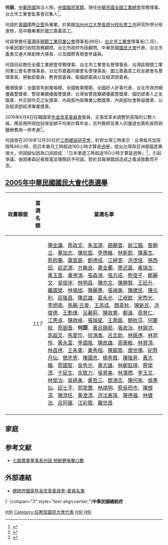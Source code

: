 {{multiple issues|
{{inappropriate tone|time=2017-01-05T04:52:50+00:00}}
{{lead section|time=2017-01-05T04:52:50+00:00}}
{{refimprove|time=2017-01-05T04:52:50+00:00}}
}}
'''何語'''{{bd|}}，[[中華民國|中華民國]]政治人物，[[中國國民黨|中國國民黨籍]]，現任[[中華民國全國工業總會|中華民國全國工業總會]]常務理事、台北市工業會監事會召集人<ref>{{Cite web |url=http://www.iatc.org.tw/about/270-about03.html |title=台北市工業會-本屆理監事 |accessdate=2020-07-29 |archive-date=2020-10-31 |archive-url=https://web.archive.org/web/20201031154939/http://iatc.org.tw/about/270-about03.html |dead-url=no }}</ref>。

何語於[[美國|美國]]{{link-en|西甘迺迪大學|Warren National University}}國際[[企管|企管]]系畢業，於美國[[加州州立大學長堤分校|加州州立大學長堤分校]][[社會工作|社會工作]]研究所學分班進修，高中職畢業於國立嘉義高工。

何語曾擔任[[臺灣|臺灣]]區[[眼鏡工業同業公會|眼鏡工業同業公會]]理事長(四任)、[[台北市工業會|台北市工業會]]理事長(二任)、中華民國行政院政務顧問、台北市政府市政顧問、中華民國[[國民大會|國民大會]]代表、台北市義勇交通大隊創隊大隊長、以及國際青商會參議員。

何語目前擔任全國工業總會常務理事、台北市工業會名譽理事長、台灣區眼鏡工業同業公會名譽理事長、台北市嘉義同鄉會名譽理事長、國立嘉義高工校友總會名譽理事長、勞動部委員、教育部委員、衛福部委員以及經濟部委員。

獲頒獎章：全國青年創業楷模、全國敬軍模範、全國好人好事代表、台北市政府績優義警獎章、警政署績優義警獎章、台灣省警政廳績優義警獎章、國防部軍人之友獎章、外交部外交之友獎章、內政部內政專業公務獎章、內政部社會群益獎章、以及經濟部經濟專業獎章。

2016年6月8日任職國家[[年金改革委員會|年金改革委員會]]委員，主張改革未調整到高階的公教人員，應該用所得加投保金額平均來計算年金，另外教師及軍人的優退也需和長照與醫療費用一併考慮<ref>{{Cite web |url=http://www.businesstoday.com.tw/article-content-80392-156285?page=5 |title=年金改革委員會 他們的共識在哪？ 今周刊 2016/06/30 |accessdate=2016-07-21 |archive-date=2017-02-20 |archive-url=https://web.archive.org/web/20170220125945/http://www.businesstoday.com.tw/article-content-80392-156285?page=5 |dead-url=no }}</ref>。

何語曾在2016年12月30日於[[工商建設研究會|工商建設研究會]]，針對台灣工時表示：台灣每月加班限時46小時，而日本單月工時超過160小時才算是[[過勞|過勞]]，提出台灣與亞洲鄰國差異很大，但因疑似因為口誤說成：「日本單週工時超過160小時才算是過勞」<ref>{{Cite web |url=http://www.ettoday.net/news/20170113/848391.htm |title=單週工時160小時才叫過勞？其實日本正在這樣顧員工權益... |accessdate=2017-02-01 |archive-date=2018-07-18 |archive-url=https://web.archive.org/web/20180718083940/https://www.ettoday.net/news/20170113/848391.htm |dead-url=no }}</ref>，引起爭議，後因東森記者致電並傳簡訊予何語，對於其報導錯誤造成之風波致歉而平息。

==[[2005年中華民國國民大會代表選舉|2005年中華民國國民大會代表選舉]]==
{|class=wikitable
|-
!style="width:16%"|政黨聯盟!!style="width:8%"|當選名額!!當選名單
|- 
|valign=top|{{kmt}}||valign=top align="center"|117||[[陳金讓|陳金讓]]、[[蔡政文|蔡政文]]、[[朱浤源|朱浤源]]、[[趙麗雲|趙麗雲]]、[[姚江臨|姚江臨]]、[[詹朝立|詹朝立]]、[[華加志|華加志]]、[[陳皎眉|陳皎眉]]、[[李德維|李德維]]、[[林新欽|林新欽]]、[[陳萬生|陳萬生]]、[[蔡鈴蘭|蔡鈴蘭]]、[[葉雲勗|葉雲勗]]、[[劉德成|劉德成]]、[[江綺雯|江綺雯]]、[[洪茂俊|洪茂俊]]、[[施西田|施西田]]、[[莊武源|莊武源]]、[[方醫良|方醫良]]、[[蕭金蘭|蕭金蘭]]、[[廖述嘉|廖述嘉]]、[[黃瑞吉|黃瑞吉]]、[[黃玉雲|黃玉雲]]、[[黃德鴻|黃德鴻]]、[[張森鴻|張森鴻]]、[[張志成|張志成]]、[[熊俊平|熊俊平]]、[[鄭麗文|鄭麗文]]、[[吳俊岸|吳俊岸]]、[[林明昌|林明昌]]、[[陳亦文|陳亦文]]、[[陳勝賢|陳勝賢]]、[[王廷升|王廷升]]、[[羅國榮|羅國榮]]、[[林嶺旭|林嶺旭]]、[[陳麗惠|陳麗惠]]、[[張端美|張端美]]、[[陳建民|陳建民]]、[[陳元利|陳元利]]、[[莊隆昌|莊隆昌]]、[[陳武雄|陳武雄]]、[[葛永光|葛永光]]、[[江岷欽|江岷欽]]、[[宋煦光|宋煦光]]、[[李炳南_(台灣)|李炳南]]、[[馬賴·古麥|馬賴·古麥]]、[[王高成|王高成]]、[[顏素秋|顏素秋]]、[[陳新民_(1955年)|陳新民]]、[[洪俊德|洪俊德]]、[[王勳煇|王勳煇]]、[[呂麗莉|呂麗莉]]、[[陳政寬|陳政寬]]、[[鄭遠|鄭遠]]、[[周育仁|周育仁]]、[[江惠貞|江惠貞]]、[[陳政峰|陳政峰]]、[[張瑞星|張瑞星]]、[[王鼎銘|王鼎銘]]、[[闕枚莎|闕枚莎]]、[[何慶紋|何慶紋]]、[[蔡圖晉|蔡圖晉]]、'''何語'''、[[黃呂錦茹|黃呂錦茹]]、[[張政治|張政治]]、[[林錦洪|林錦洪]]、[[高超文|高超文]]、[[馬愛珍|馬愛珍]]、[[徐鴻進|徐鴻進]]、[[呂吉助|呂吉助]]、[[林銘德|林銘德]]、[[林羿伶|林羿伶]]、[[黃永富|黃永富]]、[[李國隆|李國隆]]、[[陳政雄|陳政雄]]、[[周黃敏|周黃敏]]、[[林資清|林資清]]、[[林昌德|林昌德]]、[[王朱東|王朱東]]、[[黃秀榕|黃秀榕]]、[[陳錫章|陳錫章]]、[[康世儒|康世儒]]、[[紀蔡月仙|紀蔡月仙]]、[[簡忠男|簡忠男]]、[[陳國忠|陳國忠]]、[[楊秀霞|楊秀霞]]、[[陳隆昇|陳隆昇]]、[[黃志耀|黃志耀]]、[[蔡國智|蔡國智]]、[[吳秀光|吳秀光]]、[[黃志雄|黃志雄]]、[[林鄭鈺瑛|林鄭鈺瑛]]、[[廖榮清|廖榮清]]、[[于延生|于延生]]、[[余致力|余致力]]、[[張育美|張育美]]、[[林漢標|林漢標]]、[[李玉文|李玉文]]、[[林榮治|林榮治]]、[[吳綺美|吳綺美]]、[[黃哲三|黃哲三]]、[[鄧鴻吉|鄧鴻吉]]、[[陳何家|陳何家]]、[[侯惠仙|侯惠仙]]、[[邱士平|邱士平]]、[[郭榮豐|郭榮豐]]、[[林祺明|林祺明]]、[[蔡吳罔市|蔡吳罔市]]、[[陳根深|陳根深]]、[[陳添旺|陳添旺]]、[[黃澄清|黃澄清]]、[[洪沈美珠|洪沈美珠]]、[[陳德福|陳德福]]、[[林健治|林健治]]、[[呂阿厘|呂阿厘]]、[[汪彩霞|汪彩霞]]、[[羅世昌|羅世昌]]
|- 
|}

== 家庭 ==



== 参考文献 ==
{{Reflist}}
*[http://www.chinatimes.com/newspapers/20150111000072-260202 七銘實業董事長何語 撼動健保眷口數] {{Wayback|url=http://www.chinatimes.com/newspapers/20150111000072-260202 |date=20170220170900 }}

== 外部連結 ==
* [http://pension.president.gov.tw/cp.aspx?n=11B9F55D2F5F47B9&s=238507DCFE832EAE 總統府國家年金改革委員會-委員名單]{{Wayback|url=http://pension.president.gov.tw/cp.aspx?n=11B9F55D2F5F47B9&s=238507DCFE832EAE |date=20161023042150 }}

{{start box}}
{{s-gov|roc}}
|-
|colspan="3" style="text-align:center;"|'''中華民國總統府'''
{{s-before|職位設立}}
{{s-title|[[國家年金改革委員會|國家年金改革委員會委員]]|2016年6月8日-}}
{{s-after|現任}}
{{end box}}
{{任務型國民大會代表}}
{{Authority control}}

[[Category:總統府國家年金改革委員會委員|H何]]
[[Category:任務型國民大會代表|Category:任務型國民大會代表]]
[[Category:西甘迺迪大學校友|H何]]
[[Category:長堤大學校友|H何]]